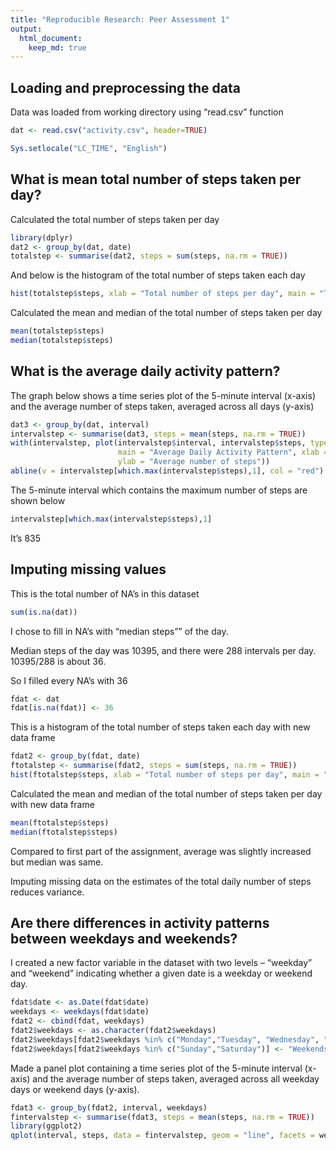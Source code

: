 ```yaml
---
title: "Reproducible Research: Peer Assessment 1"
output: 
  html_document:
    keep_md: true
---
```



## Loading and preprocessing the data
Data was loaded from working directory using "read.csv" function
```r
dat <- read.csv("activity.csv", header=TRUE)
```

```r
Sys.setlocale("LC_TIME", "English")
```


## What is mean total number of steps taken per day?

Calculated the total number of steps taken per day
```r
library(dplyr)
dat2 <- group_by(dat, date)
totalstep <- summarise(dat2, steps = sum(steps, na.rm = TRUE))
```

And below is the histogram of the total number of steps taken each day
```r
hist(totalstep$steps, xlab = "Total number of steps per day", main = "Total Number of Steps Taken Each Day", breaks = 10)
```

Calculated the mean and median of the total number of steps taken per day
```r
mean(totalstep$steps)
median(totalstep$steps)
```


## What is the average daily activity pattern?

The graph below shows a time series plot of the 5-minute interval (x-axis) and the average number of steps taken, averaged across all days (y-axis)
```r
dat3 <- group_by(dat, interval)
intervalstep <- summarise(dat3, steps = mean(steps, na.rm = TRUE))
with(intervalstep, plot(intervalstep$interval, intervalstep$steps, type = "l",
                        main = "Average Daily Activity Pattern", xlab = "5-minute interval",
                        ylab = "Average number of steps"))
abline(v = intervalstep[which.max(intervalstep$steps),1], col = "red")
```

The 5-minute interval which contains the maximum number of steps are shown below
```r
intervalstep[which.max(intervalstep$steps),1]
```
It's 835


## Imputing missing values

This is the total number of NA's in this dataset
```r
sum(is.na(dat))
```

I chose to fill in NA's with "median steps"" of the day.

Median steps of the day was 10395, and there were 288 intervals per day.
10395/288 is about 36.

So I filled every NA's with 36
```r
fdat <- dat
fdat[is.na(fdat)] <- 36
```

This is a histogram of the total number of steps taken each day with new data frame
```r
fdat2 <- group_by(fdat, date)
ftotalstep <- summarise(fdat2, steps = sum(steps, na.rm = TRUE))
hist(ftotalstep$steps, xlab = "Total number of steps per day", main = "Total Number of Steps Taken Each Day", breaks = 10)
```

Calculated the mean and median of the total number of steps taken per day with new data frame
```r
mean(ftotalstep$steps)
median(ftotalstep$steps)
```

Compared to first part of the assignment, average was slightly increased but median was same.

Imputing missing data on the estimates of the total daily number of steps reduces variance.


## Are there differences in activity patterns between weekdays and weekends?

I created a new factor variable in the dataset with two levels -- "weekday" and "weekend" indicating whether a given date is a weekday or weekend day.
```r
fdat$date <- as.Date(fdat$date)
weekdays <- weekdays(fdat$date)
fdat2 <- cbind(fdat, weekdays)
fdat2$weekdays <- as.character(fdat2$weekdays)
fdat2$weekdays[fdat2$weekdays %in% c("Monday","Tuesday", "Wednesday", "Thursday", "Friday")] <- "Weekdays"
fdat2$weekdays[fdat2$weekdays %in% c("Sunday","Saturday")] <- "Weekends"
```

Made a panel plot containing a time series plot of the 5-minute interval (x-axis) and the average number of steps taken, averaged across all weekday days or weekend days (y-axis). 

```r
fdat3 <- group_by(fdat2, interval, weekdays)
fintervalstep <- summarise(fdat3, steps = mean(steps, na.rm = TRUE))
library(ggplot2)
qplot(interval, steps, data = fintervalstep, geom = "line", facets = weekdays~.)
```
